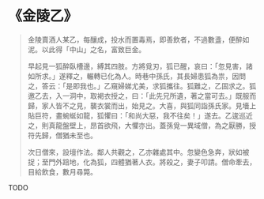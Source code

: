 # 《金陵乙》

> 金陵賣酒人某乙，每釀成，投水而置毒焉，即善飲者，不過數盞，便醉如泥。以此得「中山」之名，富致巨金。
>
> 早起見一狐醉臥槽邊，縛其四肢。方將覓刃，狐已醒，哀曰：「忽見害，諸如所求。」遂釋之，輾轉已化為人。時巷中孫氏，其長婦患狐為祟，因問之，答云：「是即我也。」乙窺婦娣尤美，求狐攜往。狐難之，乙固求之。狐邀乙去，入一洞中，取褐衣授之，曰：「此先兄所遺，著之當可去。」既服而歸，家人皆不之見，襲衣裳而出，始見之。大喜，與狐同詣孫氏家。見墻上貼巨符，畫蜿蜒如龍，狐懼曰：「和尚大惡，我不往矣！」遂去。乙逡巡近之，則真龍盤壁上，昂首欲飛，大懼亦出。蓋孫覓一異域僧，為之厭勝，授符先歸，僧猶未至也。
>
> 次日僧來，設壇作法。鄰人共觀之，乙亦雜處其中。忽變色急奔，狀如被捉；至門外踣地，化為狐，四體猶著人衣。將殺之，妻子叩請。僧命牽去，目給飲食，數月尋斃。

TODO
